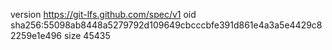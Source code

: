 version https://git-lfs.github.com/spec/v1
oid sha256:55098ab8448a5279792d109649cbcccbfe391d861e4a3a5e4429c82259e1e496
size 45435

